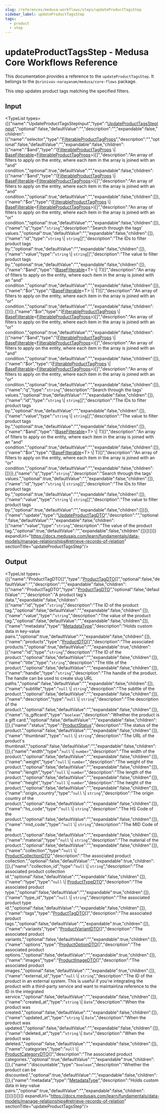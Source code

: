 ```yaml
---
slug: /references/medusa-workflows/steps/updateProductTagsStep
sidebar_label: updateProductTagsStep
tags:
  - product
  - step
---
```



# updateProductTagsStep - Medusa Core Workflows Reference

This documentation provides a reference to the `updateProductTagsStep`. It belongs to the `@srinivas-narayanam/medusa/core-flows` package.

This step updates product tags matching the specified filters.

## Input

<TypeList types={[{"name":"UpdateProductTagsStepInput","type":"[UpdateProductTagsStepInput](../../../../types/core_flows.UpdateProductTagsStepInput/page.mdx)","optional":false,"defaultValue":"","description":"","expandable":false,"children":[{"name":"selector","type":"[FilterableProductTagProps](../../../../../product/interfaces/product.FilterableProductTagProps/page.mdx)","description":"","optional":false,"defaultValue":"","expandable":false,"children":[{"name":"$and","type":"([FilterableProductTagProps](../../../../../product/interfaces/product.FilterableProductTagProps/page.mdx) \\| [BaseFilterable](../../../../../product/interfaces/product.BaseFilterable/page.mdx)&#60;[FilterableProductTagProps](../../../../../product/interfaces/product.FilterableProductTagProps/page.mdx)&#62;)[]","description":"An array of filters to apply on the entity, where each item in the array is joined with an \"and\" condition.","optional":true,"defaultValue":"","expandable":false,"children":[{"name":"$and","type":"([FilterableProductTagProps](../../../../../product/interfaces/product.FilterableProductTagProps/page.mdx) \\| [BaseFilterable](../../../../../product/interfaces/product.BaseFilterable/page.mdx)&#60;[FilterableProductTagProps](../../../../../product/interfaces/product.FilterableProductTagProps/page.mdx)&#62;)[]","description":"An array of filters to apply on the entity, where each item in the array is joined with an \"and\" condition.","optional":true,"defaultValue":"","expandable":false,"children":[]},{"name":"$or","type":"([FilterableProductTagProps](../../../../../product/interfaces/product.FilterableProductTagProps/page.mdx) \\| [BaseFilterable](../../../../../product/interfaces/product.BaseFilterable/page.mdx)&#60;[FilterableProductTagProps](../../../../../product/interfaces/product.FilterableProductTagProps/page.mdx)&#62;)[]","description":"An array of filters to apply on the entity, where each item in the array is joined with an \"or\" condition.","optional":true,"defaultValue":"","expandable":false,"children":[]},{"name":"q","type":"`string`","description":"Search through the tags' values.","optional":true,"defaultValue":"","expandable":false,"children":[]},{"name":"id","type":"`string` \\| `string`[]","description":"The IDs to filter product tags by.","optional":true,"defaultValue":"","expandable":false,"children":[]},{"name":"value","type":"`string` \\| `string`[]","description":"The value to filter product tags by.","optional":true,"defaultValue":"","expandable":false,"children":[]},{"name":"$and","type":"([BaseFilterable](../../../../../product/interfaces/product.BaseFilterable/page.mdx)&#60;T&#62; \\| T)[]","description":"An array of filters to apply on the entity, where each item in the array is joined with an \"and\" condition.","optional":true,"defaultValue":"","expandable":false,"children":[]},{"name":"$or","type":"([BaseFilterable](../../../../../product/interfaces/product.BaseFilterable/page.mdx)&#60;T&#62; \\| T)[]","description":"An array of filters to apply on the entity, where each item in the array is joined with an \"or\" condition.","optional":true,"defaultValue":"","expandable":false,"children":[]}]},{"name":"$or","type":"([FilterableProductTagProps](../../../../../product/interfaces/product.FilterableProductTagProps/page.mdx) \\| [BaseFilterable](../../../../../product/interfaces/product.BaseFilterable/page.mdx)&#60;[FilterableProductTagProps](../../../../../product/interfaces/product.FilterableProductTagProps/page.mdx)&#62;)[]","description":"An array of filters to apply on the entity, where each item in the array is joined with an \"or\" condition.","optional":true,"defaultValue":"","expandable":false,"children":[{"name":"$and","type":"([FilterableProductTagProps](../../../../../product/interfaces/product.FilterableProductTagProps/page.mdx) \\| [BaseFilterable](../../../../../product/interfaces/product.BaseFilterable/page.mdx)&#60;[FilterableProductTagProps](../../../../../product/interfaces/product.FilterableProductTagProps/page.mdx)&#62;)[]","description":"An array of filters to apply on the entity, where each item in the array is joined with an \"and\" condition.","optional":true,"defaultValue":"","expandable":false,"children":[]},{"name":"$or","type":"([FilterableProductTagProps](../../../../../product/interfaces/product.FilterableProductTagProps/page.mdx) \\| [BaseFilterable](../../../../../product/interfaces/product.BaseFilterable/page.mdx)&#60;[FilterableProductTagProps](../../../../../product/interfaces/product.FilterableProductTagProps/page.mdx)&#62;)[]","description":"An array of filters to apply on the entity, where each item in the array is joined with an \"or\" condition.","optional":true,"defaultValue":"","expandable":false,"children":[]},{"name":"q","type":"`string`","description":"Search through the tags' values.","optional":true,"defaultValue":"","expandable":false,"children":[]},{"name":"id","type":"`string` \\| `string`[]","description":"The IDs to filter product tags by.","optional":true,"defaultValue":"","expandable":false,"children":[]},{"name":"value","type":"`string` \\| `string`[]","description":"The value to filter product tags by.","optional":true,"defaultValue":"","expandable":false,"children":[]},{"name":"$and","type":"([BaseFilterable](../../../../../product/interfaces/product.BaseFilterable/page.mdx)&#60;T&#62; \\| T)[]","description":"An array of filters to apply on the entity, where each item in the array is joined with an \"and\" condition.","optional":true,"defaultValue":"","expandable":false,"children":[]},{"name":"$or","type":"([BaseFilterable](../../../../../product/interfaces/product.BaseFilterable/page.mdx)&#60;T&#62; \\| T)[]","description":"An array of filters to apply on the entity, where each item in the array is joined with an \"or\" condition.","optional":true,"defaultValue":"","expandable":false,"children":[]}]},{"name":"q","type":"`string`","description":"Search through the tags' values.","optional":true,"defaultValue":"","expandable":false,"children":[]},{"name":"id","type":"`string` \\| `string`[]","description":"The IDs to filter product tags by.","optional":true,"defaultValue":"","expandable":false,"children":[]},{"name":"value","type":"`string` \\| `string`[]","description":"The value to filter product tags by.","optional":true,"defaultValue":"","expandable":false,"children":[]}]},{"name":"update","type":"[UpdateProductTagDTO](../../../../../product/interfaces/product.UpdateProductTagDTO/page.mdx)","description":"","optional":false,"defaultValue":"","expandable":false,"children":[{"name":"value","type":"`string`","description":"The value of the product tag.","optional":true,"defaultValue":"","expandable":false,"children":[]}]}]}]} expandUrl="https://docs.medusajs.com/learn/fundamentals/data-models/manage-relationships#retrieve-records-of-relation" sectionTitle="updateProductTagsStep"/>

## Output

<TypeList types={[{"name":"ProductTagDTO[]","type":"[ProductTagDTO](../../../../../product/interfaces/product.ProductTagDTO/page.mdx)[]","optional":false,"defaultValue":"","description":"","expandable":false,"children":[{"name":"ProductTagDTO","type":"[ProductTagDTO](../../../../../product/interfaces/product.ProductTagDTO/page.mdx)","optional":false,"defaultValue":"","description":"A product tag's data.","expandable":false,"children":[{"name":"id","type":"`string`","description":"The ID of the product tag.","optional":false,"defaultValue":"","expandable":false,"children":[]},{"name":"value","type":"`string`","description":"The value of the product tag.","optional":false,"defaultValue":"","expandable":false,"children":[]},{"name":"metadata","type":"[MetadataType](../../../../../product/types/product.MetadataType/page.mdx)","description":"Holds custom data in key-value pairs.","optional":true,"defaultValue":"","expandable":false,"children":[]},{"name":"products","type":"[ProductDTO](../../../../../product/interfaces/product.ProductDTO/page.mdx)[]","description":"The associated products.","optional":true,"defaultValue":"","expandable":true,"children":[{"name":"id","type":"`string`","description":"The ID of the product.","optional":false,"defaultValue":"","expandable":false,"children":[]},{"name":"title","type":"`string`","description":"The title of the product.","optional":false,"defaultValue":"","expandable":false,"children":[]},{"name":"handle","type":"`string`","description":"The handle of the product. The handle can be used to create slug URL paths.","optional":false,"defaultValue":"","expandable":false,"children":[]},{"name":"subtitle","type":"`null` \\| `string`","description":"The subttle of the product.","optional":false,"defaultValue":"","expandable":false,"children":[]},{"name":"description","type":"`null` \\| `string`","description":"The description of the product.","optional":false,"defaultValue":"","expandable":false,"children":[]},{"name":"is_giftcard","type":"`boolean`","description":"Whether the product is a gift card.","optional":false,"defaultValue":"","expandable":false,"children":[]},{"name":"status","type":"[ProductStatus](../../../../../product/types/product.ProductStatus/page.mdx)","description":"The status of the product.","optional":false,"defaultValue":"","expandable":false,"children":[]},{"name":"thumbnail","type":"`null` \\| `string`","description":"The URL of the product's thumbnail.","optional":false,"defaultValue":"","expandable":false,"children":[]},{"name":"width","type":"`null` \\| `number`","description":"The width of the product.","optional":false,"defaultValue":"","expandable":false,"children":[]},{"name":"weight","type":"`null` \\| `number`","description":"The weight of the product.","optional":false,"defaultValue":"","expandable":false,"children":[]},{"name":"length","type":"`null` \\| `number`","description":"The length of the product.","optional":false,"defaultValue":"","expandable":false,"children":[]},{"name":"height","type":"`null` \\| `number`","description":"The height of the product.","optional":false,"defaultValue":"","expandable":false,"children":[]},{"name":"origin_country","type":"`null` \\| `string`","description":"The origin country of the product.","optional":false,"defaultValue":"","expandable":false,"children":[]},{"name":"hs_code","type":"`null` \\| `string`","description":"The HS Code of the product.","optional":false,"defaultValue":"","expandable":false,"children":[]},{"name":"mid_code","type":"`null` \\| `string`","description":"The MID Code of the product.","optional":false,"defaultValue":"","expandable":false,"children":[]},{"name":"material","type":"`null` \\| `string`","description":"The material of the product.","optional":false,"defaultValue":"","expandable":false,"children":[]},{"name":"collection","type":"`null` \\| [ProductCollectionDTO](../../../../../product/interfaces/product.ProductCollectionDTO/page.mdx)","description":"The associated product collection.","optional":false,"defaultValue":"","expandable":true,"children":[]},{"name":"collection_id","type":"`null` \\| `string`","description":"The associated product collection id.","optional":false,"defaultValue":"","expandable":false,"children":[]},{"name":"type","type":"`null` \\| [ProductTypeDTO](../../../../../product/interfaces/product.ProductTypeDTO/page.mdx)","description":"The associated product type.","optional":false,"defaultValue":"","expandable":true,"children":[]},{"name":"type_id","type":"`null` \\| `string`","description":"The associated product type id.","optional":false,"defaultValue":"","expandable":false,"children":[]},{"name":"tags","type":"[ProductTagDTO](../../../../../product/interfaces/product.ProductTagDTO/page.mdx)[]","description":"The associated product tags.","optional":false,"defaultValue":"","expandable":true,"children":[]},{"name":"variants","type":"[ProductVariantDTO](../../../../../product/interfaces/product.ProductVariantDTO/page.mdx)[]","description":"The associated product variants.","optional":false,"defaultValue":"","expandable":true,"children":[]},{"name":"options","type":"[ProductOptionDTO](../../../../../product/interfaces/product.ProductOptionDTO/page.mdx)[]","description":"The associated product options.","optional":false,"defaultValue":"","expandable":true,"children":[]},{"name":"images","type":"[ProductImageDTO](../../../../../product/interfaces/product.ProductImageDTO/page.mdx)[]","description":"The associated product images.","optional":false,"defaultValue":"","expandable":true,"children":[]},{"name":"external_id","type":"`null` \\| `string`","description":"The ID of the product in an external system. This is useful if you're integrating the product with a third-party service and want to maintain\na reference to the ID in the integrated service.","optional":false,"defaultValue":"","expandable":false,"children":[]},{"name":"created_at","type":"`string` \\| `Date`","description":"When the product was created.","optional":false,"defaultValue":"","expandable":false,"children":[]},{"name":"updated_at","type":"`string` \\| `Date`","description":"When the product was updated.","optional":false,"defaultValue":"","expandable":false,"children":[]},{"name":"deleted_at","type":"`string` \\| `Date`","description":"When the product was deleted.","optional":false,"defaultValue":"","expandable":false,"children":[]},{"name":"categories","type":"`null` \\| [ProductCategoryDTO](../../../../../product/interfaces/product.ProductCategoryDTO/page.mdx)[]","description":"The associated product categories.","optional":true,"defaultValue":"","expandable":true,"children":[]},{"name":"discountable","type":"`boolean`","description":"Whether the product can be discounted.","optional":true,"defaultValue":"","expandable":false,"children":[]},{"name":"metadata","type":"[MetadataType](../../../../../product/types/product.MetadataType/page.mdx)","description":"Holds custom data in key-value pairs.","optional":true,"defaultValue":"","expandable":false,"children":[]}]}]}]}]} expandUrl="https://docs.medusajs.com/learn/fundamentals/data-models/manage-relationships#retrieve-records-of-relation" sectionTitle="updateProductTagsStep"/>
